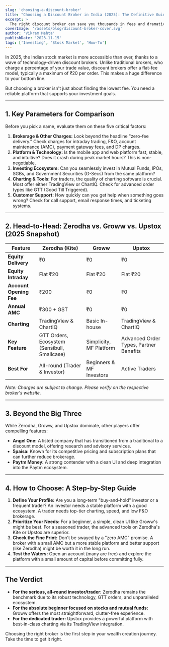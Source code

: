 ```yaml
---
slug: 'choosing-a-discount-broker'
title: "Choosing a Discount Broker in India (2025): The Definitive Guide"
excerpt: >
  The right discount broker can save you thousands in fees and dramatically improve your trading experience. But with a dozen players vying for your attention, how do you choose? This guide goes beyond just brokerage fees, comparing the top brokers on critical parameters like platform stability, charting tools (TradingView vs. ChartIQ), ease of IPO/G-Sec investing, and customer support. We pit industry leaders like Zerodha, Groww, and Upstox against each other to help you find the perfect fit for your investing style, whether you're a long-term investor or an active trader.
coverImage: '/assets/blog/discount-broker-cover.svg'
author: 'Vikram Mehta'
publishDate: '2023-11-15'
tags: ['Investing', 'Stock Market', 'How-To']
---
```


In 2025, the Indian stock market is more accessible than ever, thanks to a wave of technology-driven discount brokers. Unlike traditional brokers, who charge a percentage of your trade value, discount brokers offer a flat-fee model, typically a maximum of ₹20 per order. This makes a huge difference to your bottom line.

But choosing a broker isn't just about finding the lowest fee. You need a reliable platform that supports your investment goals.

---
## 1. Key Parameters for Comparison

Before you pick a name, evaluate them on these five critical factors:

1.  **Brokerage & Other Charges:** Look beyond the headline "zero-fee delivery." Check charges for intraday trading, F&O, account maintenance (AMC), payment gateway fees, and DP charges.
2.  **Platform & Technology:** Is the mobile app and web platform fast, stable, and intuitive? Does it crash during peak market hours? This is non-negotiable.
3.  **Investing Ecosystem:** Can you seamlessly invest in Mutual Funds, IPOs, SGBs, and Government Securities (G-Secs) from the same platform?
4.  **Charting & Tools:** For traders, the quality of charting software is crucial. Most offer either TradingView or ChartIQ. Check for advanced order types like GTT (Good Till Triggered).
5.  **Customer Support:** How quickly can you get help when something goes wrong? Check for call support, email response times, and ticketing systems.

---

## 2. Head-to-Head: Zerodha vs. Groww vs. Upstox (2025 Snapshot)

| Feature | **Zerodha (Kite)** | **Groww** | **Upstox** |
|---|---|---|---|
| **Equity Delivery** | ₹0 | ₹0 | ₹0 |
| **Equity Intraday**| Flat ₹20 | Flat ₹20 | Flat ₹20 |
| **Account Opening Fee**| ₹200 | ₹0 | ₹0 |
| **Annual AMC**| ₹300 + GST | ₹0 | ₹0 |
| **Charting** | TradingView & ChartIQ | Basic In-house | TradingView & ChartIQ |
| **Key Feature** | GTT Orders, Ecosystem (Sensibull, Smallcase) | Simplicity, MF Platform | Advanced Order Types, Partner Benefits |
| **Best For** | All-round (Trader & Investor) | Beginners & MF Investors | Active Traders |

*Note: Charges are subject to change. Please verify on the respective broker's website.*

---

## 3. Beyond the Big Three

While Zerodha, Groww, and Upstox dominate, other players offer compelling features:
- **Angel One:** A listed company that has transitioned from a traditional to a discount model, offering research and advisory services.
- **5paisa:** Known for its competitive pricing and subscription plans that can further reduce brokerage.
- **Paytm Money:** A strong contender with a clean UI and deep integration into the Paytm ecosystem.

---

## 4. How to Choose: A Step-by-Step Guide

1.  **Define Your Profile:** Are you a long-term "buy-and-hold" investor or a frequent trader? An investor needs a stable platform with a good ecosystem. A trader needs top-tier charting, speed, and low F&O brokerage.
2.  **Prioritize Your Needs:** For a beginner, a simple, clean UI like Groww's might be best. For a seasoned trader, the advanced tools on Zerodha's Kite or Upstox are superior.
3.  **Check the Fine Print:** Don't be swayed by a "zero AMC" promise. A broker with a small AMC but a more stable platform and better support (like Zerodha) might be worth it in the long run.
4.  **Test the Waters:** Open an account (many are free) and explore the platform with a small amount of capital before committing fully.

---

## The Verdict

- **For the serious, all-round investor/trader:** Zerodha remains the benchmark due to its robust technology, GTT orders, and unparalleled ecosystem.
- **For the absolute beginner focused on stocks and mutual funds:** Groww offers the most straightforward, clutter-free experience.
- **For the dedicated trader:** Upstox provides a powerful platform with best-in-class charting via its TradingView integration.

Choosing the right broker is the first step in your wealth creation journey. Take the time to get it right. 